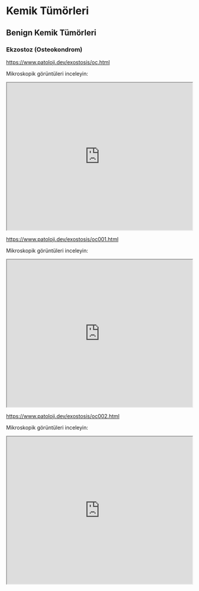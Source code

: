 # Kemik Tümörleri

## Benign Kemik Tümörleri

### Ekzostoz (Osteokondrom)

<https://www.patoloji.dev/exostosis/oc.html>

Mikroskopik görüntüleri inceleyin:

<iframe src="https://www.patoloji.dev/exostosis/oc.html" style="height:400px;width:100%;" data-external="1">

</iframe>

<https://www.patoloji.dev/exostosis/oc001.html>

Mikroskopik görüntüleri inceleyin:

<iframe src="https://www.patoloji.dev/exostosis/oc001.html" style="height:400px;width:100%;" data-external="1">

</iframe>

<https://www.patoloji.dev/exostosis/oc002.html>

Mikroskopik görüntüleri inceleyin:

<iframe src="https://www.patoloji.dev/exostosis/oc002.html" style="height:400px;width:100%;" data-external="1">

</iframe>

### 
